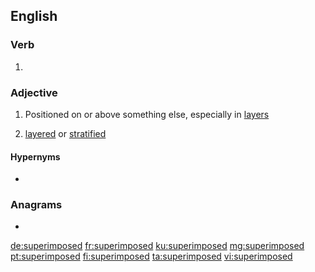 ==English==

===Verb===
{{head|en|verb form}}

# {{en-past of|superimpose}}

===Adjective===
{{en-adj|-}}

# Positioned on or above something else, especially in [[layer]]s
# {{lb|en|geology}} [[layered]] or [[stratified]]

====Hypernyms====
* {{l|en|imposed}}

===Anagrams===
* {{l|en|pseudoprimes}}

[[de:superimposed]]
[[fr:superimposed]]
[[ku:superimposed]]
[[mg:superimposed]]
[[pt:superimposed]]
[[fi:superimposed]]
[[ta:superimposed]]
[[vi:superimposed]]